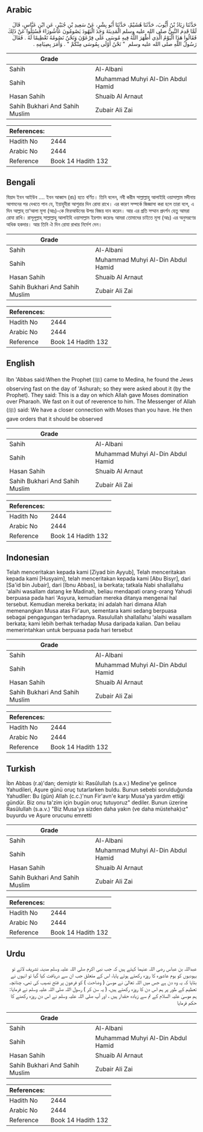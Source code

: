 ## Arabic


<div dir="rtl" lang="ar" style={{fontSize:'larger',backgroundColor:'#f8f9fa',padding:20}}>
حَدَّثَنَا زِيَادُ بْنُ أَيُّوبَ، حَدَّثَنَا هُشَيْمٌ، حَدَّثَنَا أَبُو بِشْرٍ، عَنْ سَعِيدِ بْنِ جُبَيْرٍ، عَنِ ابْنِ عَبَّاسٍ، قَالَ لَمَّا قَدِمَ النَّبِيُّ صلى الله عليه وسلم الْمَدِينَةَ وَجَدَ الْيَهُودَ يَصُومُونَ عَاشُورَاءَ فَسُئِلُوا عَنْ ذَلِكَ فَقَالُوا هَذَا الْيَوْمُ الَّذِي أَظْهَرَ اللَّهُ فِيهِ مُوسَى عَلَى فِرْعَوْنَ وَنَحْنُ نَصُومُهُ تَعْظِيمًا لَهُ ‏.‏ فَقَالَ رَسُولُ اللَّهِ صلى الله عليه وسلم ‏ "‏ نَحْنُ أَوْلَى بِمُوسَى مِنْكُمْ ‏"‏ ‏.‏ وَأَمَرَ بِصِيَامِهِ ‏.‏
</div>
<div style={{backgroundColor:'#f8f9fa',padding:20, marginBottom: 10}}><table> <thead> <tr> <th>Grade</th> <th></th> </tr> </thead> <tbody> <tr><td>Sahih</td><td>Al-Albani</td></tr><tr><td>Sahih</td><td>Muhammad Muhyi Al-Din Abdul Hamid</td></tr><tr><td>Hasan Sahih</td><td>Shuaib Al Arnaut</td></tr><tr><td>Sahih Bukhari And Sahih Muslim</td><td>Zubair Ali Zai</td></tr></tbody></table><table> <thead> <tr> <th>References:</th> <th></th> </tr> </thead> <tbody><tr><td>Hadith No</td><td>2444</td></tr><tr><td>Arabic No</td><td>2444</td></tr><tr><td>Reference</td><td>Book 14 Hadith 132</td></tr></tbody></table></div>

## Bengali


<div dir="ltr" lang="bn" style={{fontSize:'larger',backgroundColor:'#f8f9fa',padding:20}}>
যিয়াদ ইবন আইউব .... ইবন আব্বাস (রাঃ) হতে বর্ণিত। তিনি বলেন, নবী করীম সাল্লাল্লাহু আলাইহি ওয়াসাল্লাম মদীনায় আগমনের পর দেখতে পান যে, ইয়াহুদীরা আশুরার দিন রোযা রাখে। এর কারণ সম্পর্কে জিজ্ঞাসা করা হলে তারা বলে, এ দিন আল্লাহ্ তা‘আলা মূসা (আঃ)-কে ফিরআউনের উপর বিজয় দান করেন। আর এর প্রতি সম্মান প্রদর্শন হেতু আমরা রোযা রাখি। রাসূলূল্লাহ্ সাল্লাল্লাহু আলাইহি ওয়াসাল্লাম ইরশাদ করেনঃ আমরা তোমাদের চাইতে মূসা (আঃ) এর অনুসরণের অধিক হকদার। আর তিনি ঐ দিন রোযা রাখার নির্দেশ দেন।
</div>
<div style={{backgroundColor:'#f8f9fa',padding:20, marginBottom: 10}}><table> <thead> <tr> <th>Grade</th> <th></th> </tr> </thead> <tbody> <tr><td>Sahih</td><td>Al-Albani</td></tr><tr><td>Sahih</td><td>Muhammad Muhyi Al-Din Abdul Hamid</td></tr><tr><td>Hasan Sahih</td><td>Shuaib Al Arnaut</td></tr><tr><td>Sahih Bukhari And Sahih Muslim</td><td>Zubair Ali Zai</td></tr></tbody></table><table> <thead> <tr> <th>References:</th> <th></th> </tr> </thead> <tbody><tr><td>Hadith No</td><td>2444</td></tr><tr><td>Arabic No</td><td>2444</td></tr><tr><td>Reference</td><td>Book 14 Hadith 132</td></tr></tbody></table></div>

## English


<div dir="ltr" lang="en" style={{fontSize:'larger',backgroundColor:'#f8f9fa',padding:20}}>
Ibn 'Abbas said:When the Prophet (ﷺ) came to Medina, he found the Jews observing fast on the day of 'Ashurah; so they were asked about it (by the Prophet). They said: This is a day on which Allah gave Moses domination over Pharaoh. We fast on it out of reverence to him. The Messenger of Allah (ﷺ) said: We have a closer connection with Moses than you have. He then gave orders that it should be observed
</div>
<div style={{backgroundColor:'#f8f9fa',padding:20, marginBottom: 10}}><table> <thead> <tr> <th>Grade</th> <th></th> </tr> </thead> <tbody> <tr><td>Sahih</td><td>Al-Albani</td></tr><tr><td>Sahih</td><td>Muhammad Muhyi Al-Din Abdul Hamid</td></tr><tr><td>Hasan Sahih</td><td>Shuaib Al Arnaut</td></tr><tr><td>Sahih Bukhari And Sahih Muslim</td><td>Zubair Ali Zai</td></tr></tbody></table><table> <thead> <tr> <th>References:</th> <th></th> </tr> </thead> <tbody><tr><td>Hadith No</td><td>2444</td></tr><tr><td>Arabic No</td><td>2444</td></tr><tr><td>Reference</td><td>Book 14 Hadith 132</td></tr></tbody></table></div>

## Indonesian


<div dir="ltr" lang="id" style={{fontSize:'larger',backgroundColor:'#f8f9fa',padding:20}}>
Telah menceritakan kepada kami [Ziyad bin Ayyub], Telah menceritakan kepada kami [Husyaim], telah menceritakan kepada kami [Abu Bisyr], dari [Sa'id bin Jubair], dari [Ibnu Abbas], ia berkata; tatkala Nabi shallallahu 'alaihi wasallam datang ke Madinah, beliau mendapati orang-orang Yahudi berpuasa pada hari 'Asyura, kemudian mereka ditanya mengenai hal tersebut. Kemudian mereka berkata; ini adalah hari dimana Allah memenangkan Musa atas Fir'aun, sementara kami sedang berpuasa sebagai pengagungan terhadapnya. Rasulullah shallallahu 'alaihi wasallam berkata; kami lebih berhak terhadap Musa daripada kalian. Dan beliau memerintahkan untuk berpuasa pada hari tersebut
</div>
<div style={{backgroundColor:'#f8f9fa',padding:20, marginBottom: 10}}><table> <thead> <tr> <th>Grade</th> <th></th> </tr> </thead> <tbody> <tr><td>Sahih</td><td>Al-Albani</td></tr><tr><td>Sahih</td><td>Muhammad Muhyi Al-Din Abdul Hamid</td></tr><tr><td>Hasan Sahih</td><td>Shuaib Al Arnaut</td></tr><tr><td>Sahih Bukhari And Sahih Muslim</td><td>Zubair Ali Zai</td></tr></tbody></table><table> <thead> <tr> <th>References:</th> <th></th> </tr> </thead> <tbody><tr><td>Hadith No</td><td>2444</td></tr><tr><td>Arabic No</td><td>2444</td></tr><tr><td>Reference</td><td>Book 14 Hadith 132</td></tr></tbody></table></div>

## Turkish


<div dir="ltr" lang="tr" style={{fontSize:'larger',backgroundColor:'#f8f9fa',padding:20}}>
İbn Abbas (r.a)'dan; demiştir ki: Rasûlullah (s.a.v.) Medine'ye gelince Yahudileri, Aşure günü oruç tutarlarken buldu. Bunun sebebi sorulduğunda Yahudîler: Bu (gün) Allah (c.c.)'nun Fir'avn'e karşı Musa'ya yardım ettiği gündür. Biz onu ta'zim için bugün oruç tutuyoruz" dediler. Bunun üzerine Rasûlullah (s.a.v.) "Biz Musa'ya sizden daha yakın (ve daha müstehak)ız" buyurdu ve Aşure orucunu emretti
</div>
<div style={{backgroundColor:'#f8f9fa',padding:20, marginBottom: 10}}><table> <thead> <tr> <th>Grade</th> <th></th> </tr> </thead> <tbody> <tr><td>Sahih</td><td>Al-Albani</td></tr><tr><td>Sahih</td><td>Muhammad Muhyi Al-Din Abdul Hamid</td></tr><tr><td>Hasan Sahih</td><td>Shuaib Al Arnaut</td></tr><tr><td>Sahih Bukhari And Sahih Muslim</td><td>Zubair Ali Zai</td></tr></tbody></table><table> <thead> <tr> <th>References:</th> <th></th> </tr> </thead> <tbody><tr><td>Hadith No</td><td>2444</td></tr><tr><td>Arabic No</td><td>2444</td></tr><tr><td>Reference</td><td>Book 14 Hadith 132</td></tr></tbody></table></div>

## Urdu


<div dir="rtl" lang="ur" style={{fontSize:'larger',backgroundColor:'#f8f9fa',padding:20}}>
عبداللہ بن عباس رضی اللہ عنہما کہتے ہیں کہ جب نبی اکرم صلی اللہ علیہ وسلم مدینہ تشریف لائے تو یہودیوں کو یوم عاشورہ کا روزہ رکھتے ہوئے پایا، اس کے متعلق جب ان سے دریافت کیا گیا تو انہوں نے بتایا کہ یہ وہ دن ہے جس میں اللہ تعالیٰ نے موسیٰ ( وضاحت ) کو فرعون پر فتح نصیب کی تھی، چنانچہ تعظیم کے طور پر ہم اس دن کا روزہ رکھتے ہیں، ( یہ سن کر ) رسول اللہ صلی اللہ علیہ وسلم نے فرمایا: ہم موسیٰ علیہ السلام کے تم سے زیادہ حقدار ہیں ، اور آپ صلی اللہ علیہ وسلم نے اس دن روزہ رکھنے کا حکم فرمایا
</div>
<div style={{backgroundColor:'#f8f9fa',padding:20, marginBottom: 10}}><table> <thead> <tr> <th>Grade</th> <th></th> </tr> </thead> <tbody> <tr><td>Sahih</td><td>Al-Albani</td></tr><tr><td>Sahih</td><td>Muhammad Muhyi Al-Din Abdul Hamid</td></tr><tr><td>Hasan Sahih</td><td>Shuaib Al Arnaut</td></tr><tr><td>Sahih Bukhari And Sahih Muslim</td><td>Zubair Ali Zai</td></tr></tbody></table><table> <thead> <tr> <th>References:</th> <th></th> </tr> </thead> <tbody><tr><td>Hadith No</td><td>2444</td></tr><tr><td>Arabic No</td><td>2444</td></tr><tr><td>Reference</td><td>Book 14 Hadith 132</td></tr></tbody></table></div>